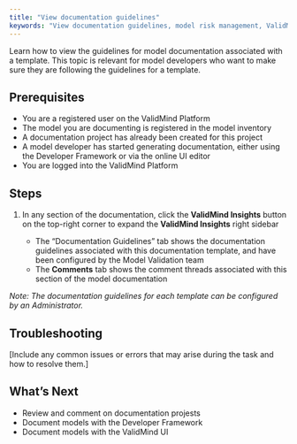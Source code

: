 ```yaml
---
title: "View documentation guidelines"
keywords: "View documentation guidelines, model risk management, ValidMind"
---
```


Learn how to view the guidelines for model documentation associated with a template. This topic is relevant for model developers who want to make sure they are following the guidelines for a template.  

## Prerequisites

* You are a registered user on the ValidMind Platform
* The model you are documenting is registered in the model inventory
* A documentation project has already been created for this project
* A model developer has started generating documentation, either using the Developer Framework or via the online UI editor
* You are logged into the ValidMind Platform


## Steps

1. In any section of the documentation, click the **ValidMind Insights** button on the top-right corner to expand the **ValidMind Insights** right sidebar 
<!--- **Need image** --->

   - The "Documentation Guidelines" tab shows the documentation guidelines associated with this documentation template, and have been configured by the Model Validation team
   - The **Comments** tab shows the comment threads associated with this section of the model documentation

*Note: The documentation guidelines for each template can be configured by an Administrator. * 

## Troubleshooting

[Include any common issues or errors that may arise during the task and how to resolve them.]

## What's Next

* Review and comment on documentation projests
* Document models with the Developer Framework
* Document models with the ValidMind UI
